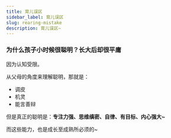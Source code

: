 ```yaml
---
title: 育儿误区
sidebar_label: 育儿误区
slug: rearing-mistake
description: 育儿误区~
---
```


### 为什么孩子小时候很聪明？长大后却很平庸
因为认知受限。

从父母的角度来理解聪明，那就是：

- 调皮
- 机灵
- 能言善辩

但是真正的聪明是：**专注力强、思维缜密、自律、有目标、内心强大~**

而这些能力，也是成长至成熟所必须的~

